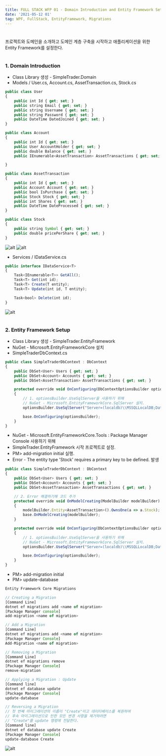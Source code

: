 ```yaml
---
title: FULL STACK WFP 01 - Domain Introduction and Entity Framework Setup
date: '2021-05-12 01'
tag: WPF, FullStack, EntityFramework, Migrations
---
```

#
프로젝트와 도메인을 소개하고 도메인 계층 구축을 시작하고 애플리케이션을 위한 Entity Framework를 설정한다.
#
### 1. Domain Introduction
* Class Library 생성 - SimpleTrader.Domain
* Models / User.cs, Account.cs, AssetTransaction.cs, Stock.cs
```js
public class User
{
    public int Id { get; set; }
    public string Email { get; set; }
    public string Username { get; set; }
    public string Password { get; set; }
    public DateTime DatedJoined { get; set; }
}

public class Account
{
    public int Id { get; set; }
    public User AccountHolder { get; set; }
    public double Balance { get; set; }
    public IEnumerable<AssetTransaction> AssetTransactions { get; set; }

}

public class AssetTransaction
{
    public int Id { get; set; }
    public Account Account { get; set; }
    public bool IsPurchase { get; set; }
    public Stock Stock { get; set; }
    public int Shares { get; set; }
    public DateTime DateProcessed { get; set; }
}

public class Stock
{
    public string Symbol { get; set; }
    public double pricePerShare { get; set; }
}
```
![alt](https://lh3.googleusercontent.com/5TMzsWVcP52h6HyJ_hXt6hBTKP6NEWEFCw68UGMXR57Ta_ChoYaSKgJvdHxhEq9QCZMopWVvt1j71sMywz2Dp3LeqHJELscOsp7hTabj0nyjkuqA8IMa0J-nR1TEp6Mk42HZ9Y1HWf_T4T7M64FSgWANA5I6ljZL-RMBfNmnSDkbXblpKT7z1si_zp3NzLlofx0CqMFgbkC1bc29qq_AfZlYHd1jl8nhTExW6iNRxlXRAdxR9BzFGzrbCvMcwW3hdphL7n4z4u-7do8SSKVngLKIDkVt_xuNnbfWI1yuAWzm8nyi2aFxNfdu6nmNazQ9_mUgqYdXX6PeWDM1ZKioq6dIDLQGjrFsdW01C1xna58E9y9urgBbT2XH4pYcCInMMd2v3RTP4d8pfHcmeqDISuk-XoGJdHfzDufMKAjZBnXNvTuJS0l9uOLt-G9j9nD2K0LmJ6ueNCzmy2gptc7rnDyX1UUypu92YW1k51INewVVEkPngZOEjSZyK-rm9dWWhwhu9kwj9krN6FlKzmLR4M52z_G-1lr3zq7lKTf31zUR65_4Waml21NyjA_Ttquss9KFTlwA_nd_dTvl9vgL3aOahqYBjBCLsOZj5QNGicq4PI4ggUjtlWf_olerFgIthU9BXaRdtNNh4stwL362kx88w-p2ouzIoAM3gaHwPk4gwQctG-hI0chHxjcPbrb81_5ZoRDTD9uwzODZT_drQA=w2002-h1138-no?authuser=0)
![alt](https://lh3.googleusercontent.com/_f8yVFhqOZIcOPYFpX7iMFky2VtZnHbvZG-dcUN4HDvp-qRBVjcQkRbZXqV0fBMf2rN4eiCMDxAvDN6DraDQLKwE7byZ2mu5RkrOINqtrLIgfAtIHCuGI7rmCpbGhHWx650CBWJ0QHUWH9bTUV5HsxAXZRC5MOpIzT33-DjrfrsPDZ7ha-GZWOF1Re3bOSoD2o5gJczNeQkwPRNcgbbF3kpSlMdK5-AQp0AUDLdaf7wZoPP5G_RoB0pjkQIVMdcWQQ7oU7dazpDzNChgSLRQ2u-3APQss_aYQZ81y2-fN7RiHoShcyNLeYBAWXmT5nhM2aOgzPXYyL9gREJAXCMZxPc45C3FxxPMUzNieokVA3GAL3VT64Yy-QA9VVOJw4OkhBpFVenbABAoMYci-d_8lcxaORTgu9BodzxyJXG2F9o_gJMj5XVhzS-IjC5M3wP4mAqV4hmlLYr3rIpkvE4HwL-VqEYwqmA4UaJA4pwPCoLzsn0zjDwIJZ5a3niUJ8HuQoc15CM61yPlVQwIfGbupFWkFvSjDlos304j1c57dTesxOx1TBw4sGqoX9Lx82UY4CRItOgxpAsP_6E4W77k2_Ex9sRJxvh-pyYb14TT99m_lb77mxDFB4RrrQrKMbdiB-_ba5atkcKG0Vz9PkitaALqnp6A_8h690k0uKVenDlSbD11-ha3C425RM-J_E099Jho9Mgpuo_1u2UkGczU2A=w1654-h1207-no?authuser=0)

* Services / IDataService.cs
```js
public interface IDataService<T>
{
    Task<IEnumerable<T>> GetAll();
    Task<T> Get(int id);
    Task<T> Create(T entity);
    Task<T> Update(int id, T entity);

    Task<bool> Delete(int id);
}
```
![alt](https://lh3.googleusercontent.com/4sWgWz3CZyXgI_SCpQrN0ewp53IF_W1-8ChqCmbYi_Y2YsBdR6oR9M9iq_4xDOcNwnnQFB7dzzdvYgNKsvkncgxf9yruWZedS87cqihxhp7gJxYPeNmT2PRwhep0vhbn3s1MTmcjvEwEt0iSJu_iHLkDD3G4Qc8cFTfWhWgE-j9ZfXhgkFNN337AHyqE9RFlNsiPCxMB65cL5XXfwyiNj3uPjAqkBMwJWUXDnu5MLrqeZ_jRwdVXJgXaBQSSp5RvLZZW-VoQOYKPDNPmBTPp2rNmarrh8M3o_z9d_7jV1if3lhP-DPSfTlMqWjiDhGhBXBrYo_cpPatXqNTitjgD7lEaQoeKLnXly-sj9_UEAVcufmVUuGjpQrLonGbxhZ1VAISTnXMoLqMQv_6oBF_CyN45gZF8jXQmQQLKFGTwmisVEVKrFLarXXPgJ3wcL-9UDgQSkUFjelvNkSiCd56-nzgoBSET04rlwf5BCii9hpFgv2SViWalVvQXl523zF9KpjZXVZKqT9-TprBkyINWpRnp89GiVNi_yxx7PxY9h1Wny_NuUxm7BAD8rJxr7T0CGyLHGvAtpiiyCvjPR8TStBGVpoVND-x3Z95GdKhP0_MK030G4-A8GR-XM4aJQRU_18tEvwCSblGM2hU2Bz1QCN-gGw7Q3Ry7waZkz9cnvkhhbMwlXma4M2rr6Ldk9qNTu-uuzvO5oJtiKwYB0PCoMw=w1725-h1285-no?authuser=0)
#
### 2. Entity Framework Setup
* Class Library 생성 - SimpleTrader.EntityFramework
* NuGet - Microsoft.EntityFrameworkCore 설치
* SimpleTraderDbContext.cs
```js
public class SimpleTraderDbContext : DbContext
{
    public DbSet<User> Users { get; set; }
    public DbSet<Account> Accounts { get; set; }
    public DbSet<AssetTransaction> AssetTransactions { get; set; }

    protected override void OnConfiguring(DbContextOptionsBuilder optionsBuilder)
    {
        // 1. optionsBuilder.UseSqlServer을 사용하기 위해
        // NuGet - Microsoft.EntityFrameworkCore.SqlServer 설치.
        optionsBuilder.UseSqlServer("Server=(localdb)\\MSSQLLocalDB;Database=nameDB~~;");

        base.OnConfiguring(optionsBuilder);
    }
}
```
* NuGet - Microsoft.EntityFrameworkCore.Tools : Package Manager Console 사용하기 위해
* SimpleTrader.EntityFramework 시작 프로젝트로 설정.
* PM> add-migration initial 실행.
* Error - The entity type 'Stock' requires a primary key to be defined. 발생
```js
public class SimpleTraderDbContext : DbContext
{
    public DbSet<User> Users { get; set; }
    public DbSet<Account> Accounts { get; set; }
    public DbSet<AssetTransaction> AssetTransactions { get; set; }

    // 2. Error 해결하기해 코드 추가
    protected override void OnModelCreating(ModelBuilder modelBuilder)
    {
        modelBuilder.Entity<AssetTransaction>().OwnsOne(a => a.Stock);
        base.OnModelCreating(modelBuilder);
    }

    protected override void OnConfiguring(DbContextOptionsBuilder optionsBuilder)
    {
        // 1. optionsBuilder.UseSqlServer을 사용하기 위해
        // NuGet - Microsoft.EntityFrameworkCore.SqlServer 설치.
        optionsBuilder.UseSqlServer("Server=(localdb)\\MSSQLLocalDB;Database=nameDB~~;");

        base.OnConfiguring(optionsBuilder);
    }
}
```
* PM> add-migration initial
* PM> update-database
```js
Entity Framework Core Migrations

// Creating a Migration
[Command Line]
dotnet ef migrations add <name of migration>
[Package Manager console]
add-migration <name of migration>

// Add a Migration
[Command Line]
dotnet ef migrations add <name of migration>
[Package Manager Console]
Add-Migration <name of migration>

// Removing a Migration
[Command Line]
dotnet ef migrations remove
[Package Manager Console]
remove-migration

// Applying a Migration : Update
[Command line]
dotnet ef database update
[Package Manager Console]
update-database

// Reversing a Migration
// 첫 번째 마이그레이션의 이름이 "Create"이고 데이터베이스를 복원하여 
// 후속 마이그레이션으로 인한 모든 변경 사항을 제거하려면 
// "Create"를 update 명령에 전달한다.
[Command line]
dotnet ef database update Create
[Package Manager Console]
update-database Create
```
![alt](https://lh3.googleusercontent.com/kbHhpCd4k4UrRGcMyhNcujqv_OigiZJaBlbJ1M5g9kxBHIeoj5NQpCAPFujItSC6uuG7-pWekoTa8phEjm6MookZt1o974ulTBSJ7ShFka8RgO7imdAYobUByCA0gwA34_idq0aVJVKm4xl8y0SFXbNJBYsg00JkpMsB1mzopMY6t1Vx3y2tHlq0CV8symmH41J1HxWjFksqiuJMTmpfYGwAABTruO0Pee3DhloXLgnSyV_AUnRC0p22Yitt1l_pHI9snODKT0M1pQYZc5Fv5JZoQYQqlNbNa0O-MzF_oAKQo9hNMHOSTFg8_ZMxzWsMo45iZYp400ZExGpK7WuKkjPBqCNW60rewIhum25YJAo87bUrk8mIBGj6JcQhcVw7Z9JBW_F6Ti9ufoOUO40zXcX1eBax77-3z_Q_F4A2RyCmxzBTf_RLSmcLZJW4kYCOPQuJp0zXLsabaxg0WXdgEThnczbbHhaskaq5YmOMA-U-f3bTnNvhgW7ylU99HMfqjqyC-OP3xM3r8rOIGB_jHUlzNKmS2G9PHrZZd2InlvC997kjlo3JZjRUs1ag342hsC0jGvGNvCjRaEPIFQtGGplSk8mlRTmTuQmfkRC4yrNsW7s4gN_GYUbOltx_KDsORzyK1phb2ECkU4GA06D68rjHiEQGZaMMYfrqKGXVJCH3ZIt9QHHWHnTpFJG2K_n1v5eBslbNhTCMTr9ID269iA=w1453-h508-no?authuser=0)